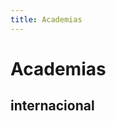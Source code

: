 ```yaml
---
title: Academias
---
```



# Academias

<div className="grid grid-cols-2 gap-8 mt-12">
  <div>
    <CardLink
      title="Conheça nossa sede"
      description="Botafogo - Rio de Janeiro"
      image="/pt/images/academias/botafogo.jpg"
      href="/academias/brasil/rio-de-janeiro/botafogo/"
      layout="bottom"
      overlay={true}
    />

  </div>
  <div>
  <div>
    <CardLink
      title="Brasil"
      layout="overlay"
      description="Pesquise outras academias pelo país."
      image="/pt/images/academias/brasil.jpg"
      buttonText="Academias no Brasil"
      href="/academias/brasil/"
    />

  </div>

  </div>
</div>

## internacional

<div className="grid grid-cols-2 gap-8 mt-12">
  <div>
   <CardLink
      title="Argentina"
      description=""
      image="/pt/images/academias/argentina.jpg"
      buttonText="Academias na Argentina"
      href="/academias/argentina/"
    />

  </div>
  <div>
    <CardLink
      title="Canadá"
      description=""
      image="/pt/images/academias/canada.jpg"
      buttonText="Academias no Canadá"
      href="/academias/canada/"
    />
  </div>
   <div>
   <CardLink
      title="México"
      description=""
      image="/pt/images/academias/mexico.jpg"
      buttonText="Academias no México"
      href="/academias/mexico/"
    />

  </div>
  <div>
    <CardLink
      title="Portugal"
      description=""
      image="/pt/images/academias/portugal.jpg"
      buttonText="Academias em Portugal"
      href="/academias/portugal/"
    />
  </div>
   <div>
   <CardLink
      title="Estados Unidos"
      description=""
      image="/pt/images/academias/estados-unidos.jpg"
      buttonText="Academias nos Estados Unidos"
      href="/academias/estados-unidos/"
    />

  </div>

</div>

